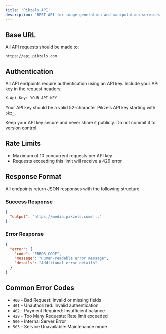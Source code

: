 ```yaml
---
title: 'Pikzels API'
description: 'REST API for image generation and manipulation services'
---
```


## Base URL

All API requests should be made to:

```
https://api.pikzels.com
```

## Authentication

All API endpoints require authentication using an API key. Include your API key in the request headers:

```bash
X-Api-Key: YOUR_API_KEY
```

Your API key should be a valid 52-character Pikzels API key starting with `pkz_`.

<Warning>
  Keep your API key secure and never share it publicly. Do not commit it to version control.
</Warning>

## Rate Limits

- Maximum of 10 concurrent requests per API key
- Requests exceeding this limit will receive a 429 error

## Response Format

All endpoints return JSON responses with the following structure:

### Success Response
```json
{
  "output": "https://media.pikzels.com/..."
}
```

### Error Response
```json
{
  "error": {
    "code": "ERROR_CODE",
    "message": "Human-readable error message",
    "details": "Additional error details"
  }
}
```

## Common Error Codes

- `400` - Bad Request: Invalid or missing fields
- `401` - Unauthorized: Invalid authentication
- `402` - Payment Required: Insufficient balance
- `429` - Too Many Requests: Rate limit exceeded
- `500` - Internal Server Error
- `503` - Service Unavailable: Maintenance mode